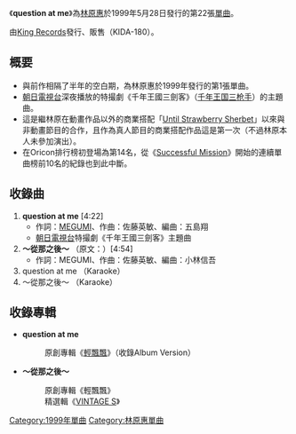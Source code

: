 {{lowercase}}
{{Infobox Single 
| Name           = question at me
| Artist         = [[林原惠|林原惠]]
| Album          = [[輕飄飄|輕飄飄]]
| A-side         = 
| B-side         = 
| Released       = 1999年5月28日
| Format         = 8cm CD[[單曲|單曲]]
| Recorded       = 
| Genre          = [[J-POP|J-POP]]（[[動畫歌曲|動畫歌曲]]）
| Length         = 18分44秒
| Label          = [[STAR_CHILD|STAR CHILD]]
| Writer         = [[林原惠|MEGUMI]]<br/>[[佐藤英敏|佐藤英敏]]
| Producer       = [[大月俊倫|大月俊倫]]
| Reviews        = 
| Certification  =
| Chart position = * 週最高排名 第14名（[[Oricon|Oricon]]）
* 最高1位[5週連続]（[[SOMETHING_DREAMS_Multimedia_Countdown|SOMETHING DREAMS Multimedia Countdown]]）
| Last single    = [[Proof_of_Myself|Proof of Myself]] <br/> （1998年）
| This single    = '''question at me''' <br/> （1999年）
| Next single    = {{lang|ja|[[ブースカ!ブースカ!!|ブースカ!ブースカ!!]]}} <br/> （1999年）
}}
《'''question at me'''》為[[林原惠|林原惠]]於1999年5月28日發行的第22張[[單曲|單曲]]。

由[[King_Records|King Records]]發行、販售（KIDA-180）。

== 概要 ==
* 與前作相隔了半年的空白期，為林原惠於1999年發行的第1張單曲。
* [[朝日電視台|朝日電視台]]深夜播放的特撮劇《千年王國三劍客》（[[千年王国三枪手|千年王国三枪手]]）的主題曲。
* 這是繼林原在動畫作品以外的商業搭配「[[Until_Strawberry_Sherbet|Until Strawberry Sherbet]]」以來與非動畫節目的合作，且作為真人節目的商業搭配作品這是第一次（不過林原本人未參加演出）。
* 在Oricon排行榜初登場為第14名，從《[[Successful_Mission|Successful Mission]]》開始的連續單曲榜前10名的紀錄也到此中斷。

== 收錄曲 ==
# '''question at me''' [4:22]
#* 作詞：[[林原惠|MEGUMI]]、作曲：佐藤英敏、編曲：五島翔
#* [[朝日電視台|朝日電視台]]特撮劇《千年王國三劍客》主題曲
# '''～從那之後～''' （原文：{{lang|ja|〜それから〜}}）[4:54]
#* 作詞：MEGUMI、作曲：佐藤英敏、編曲：小林信吾
# question at me （Karaoke）
# 〜從那之後〜 （Karaoke）

== 收錄專輯==
* '''question at me'''
*: 原創專輯《[[輕飄飄|輕飄飄]]》（收錄Album Version）
* '''〜從那之後〜'''
*: 原創專輯《輕飄飄》
*: 精選輯《[[VINTAGE_S|VINTAGE S]]》

{{DEFAULTSORT:Question at me}}
{{林原惠}}
{{Single-stub}}

[[Category:1999年單曲|Category:1999年單曲]]
[[Category:林原惠單曲|Category:林原惠單曲]]